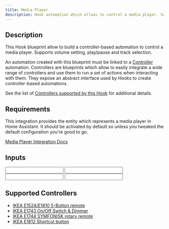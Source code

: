 ```yaml
---
title: Media Player
description: Hook automation which allows to control a media player. Supports volume setting, play/pause and track selection.
---
```



## Description

This Hook blueprint allow to build a controller-based automation to control a media player. Supports volume setting, play/pause and track selection.

An automation created with this blueprint must be linked to a [Controller](https://epmatt.github.io/awesome-ha-blueprints/blueprints/controllers) automation. Controllers are blueprints which allow to easily integrate a wide range of controllers and use them to run a set of actions when interacting with them. They expose an abstract interface used by Hooks to create controller-based automations.

See the list of [Controllers supported by this Hook](https://epmatt.github.io/awesome-ha-blueprints/blueprints/hooks/media_player#supported-controllers) for additional details.

## Requirements

<Requirement
 id='controller'
 required
 />
<Requirement
name='Media Player Integration'
required>

This integration provides the entity which represents a media player in Home Assistant. It should be activated by default so unless you tweaked the default configuration you're good to go.

[Media Player Integration Docs](https://www.home-assistant.io/integrations/media_player/)
</Requirement>

## Inputs

<Input
 name='Controller device'
 description='The controller device which will control the light. Choose a value only if the integration used to connect the controller to Home Assistant exposes it as a Device. This value should match the one specified in the corresponding Controller automation.'
 selector='device'
 />
<Input
 name='Controller entity'
 description='The controller entity which will control the light. Choose a value only if the integration used to connect the controller to Home Assistant exposes it as an Entity. This value should match the one specified in the corresponding Controller automation.'
 selector='entity'
 />
<Input
 name='Controller model'
 description='The model for the controller used in this automation. Choose a value from the list of supported controllers.'
 selector='select'
 required
 />
<Input
 name='Media Player'
 description='Media player which will be controlled with this automation.'
 selector='entity'
 required
 />

## Supported Controllers

- [IKEA E1524/E1810 5-Button remote](https://epmatt.github.io/awesome-ha-blueprints/blueprints/controllers/ikea_e1524_e1810)
- [IKEA E1743 On/Off Switch & Dimmer](https://epmatt.github.io/awesome-ha-blueprints/blueprints/controllers/ikea_e1743)
- [IKEA E1744 SYMFONISK rotary remote](https://epmatt.github.io/awesome-ha-blueprints/blueprints/controllers/ikea_e1744)
- [IKEA E1812 Shortcut button](https://epmatt.github.io/awesome-ha-blueprints/blueprints/controllers/ikea_e1812)

